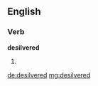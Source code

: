 ==English==

===Verb===
'''desilvered'''

# {{past of|desilver}}

[[de:desilvered]]
[[mg:desilvered]]
